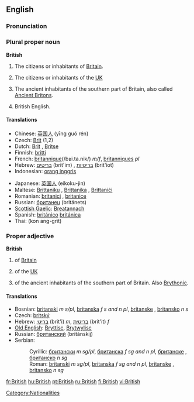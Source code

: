 ==English==

{{rank|school|language|court|752|British|meant|tears|expected}}

===Pronunciation===
{{IPA|/ˈbɹɪʔɪʃ/ ([[:w:Received Pronunciation|RP]]), /ˈbɹɪɾɪʃ/ ([[:w:General American|GA]])}}
{{audio|en-us-british.ogg|Audio (US)}}

===Plural proper noun===
'''British'''

# The citizens or inhabitants of [[Britain]].
# {{colloquial}} The citizens or inhabitants of the [[UK]]
# {{context|history}} The ancient inhabitants of the southern part of Britain, also called [[Ancient Briton]]s.
# British English.

====Translations====
{{trans-top|British person}}
*Chinese: [[英国人]] (yīng guó rén)
*Czech: [[Brit]] {{m}} (1,2)
*Dutch: [[Brit]] {{m}}, [[Britse]] {{f}}
*Finnish: [[britti]]
*French: [[britannique]](/bʁi.ta.nik/) ''m/f'', [[britanniques]] ''pl''
*Hebrew: [[בריטים]] (brit'im) {{mpl}}, [[בריטיות]] (brit'iot) {{fpl}}
*Indonesian: [[orang inggris]]
{{trans-mid}}
*Japanese: [[英国人]] (eikoku-jin)
*Maltese: [[Brittaniku]] {{m}}, [[Brittanika]] {{f}}, [[Brittaniċi]] {{p}}
*Romanian: [[britanici]] {{mpl}}, [[britanice]] {{fpl}}
*Russian: [[британец]] (británets) {{m}}
*[[Scottish Gaelic]]: [[Breatannach]] {{m}}
*Spanish: [[británico]] {{m}} [[británica]] {{f}}
*Thai: {{THchar|[[คนอังกฤษ]]}} (kon ang-grìt)
{{trans-bottom}}

===Proper adjective===
'''British'''

# of [[Britain]]
# {{colloquial}} of the [[UK]]
# {{context|history}} of the ancient inhabitants of the southern part of Britain.  Also [[Brythonic]].

====Translations====
{{rfc-trans}}
*Bosnian: [[britanski]] ''m s/pl'', [[britanska]] ''f s and n pl'', [[britanske]] {{f}} {{p}}, [[britansko]] ''n s''
*Czech: [[britský]]
*Hebrew: [[בריטי]] (brit'i) ''m'', [[בריטית]] (brit'it) ''f''
*[[Old English]]: [[Bryttisc]], [[Brytwylisc]]
*Russian: [[британский]] (británskij)
*Serbian:
*:Cyrillic: [[британски]] ''m sg/pl'', [[британска]] ''f sg and n pl'', [[британске]] {{f}} {{p}}, [[британско]] ''n sg''
*:Roman: [[britanski]] ''m sg/pl'', [[britanska]] ''f sg and n pl'', [[britanske]] {{f}} {{p}}, [[britansko]] ''n sg''

[[Category:Nationalities]]

[[fr:British]]
[[hu:British]]
[[pt:British]]
[[ru:British]]
[[fi:British]]
[[vi:British]]